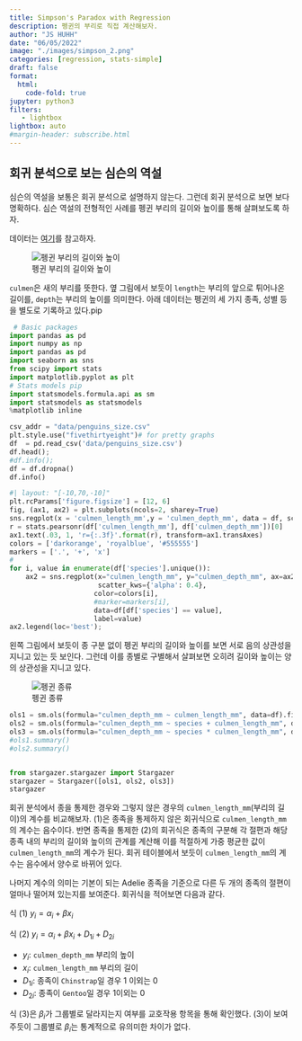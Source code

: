 ```yaml
---
title: Simpson's Paradox with Regression
description: 펭귄의 부리로 직접 계산해보자. 
author: "JS HUHH"
date: "06/05/2022"
image: "./images/simpson_2.png"
categories: [regression, stats-simple]
draft: false
format:
  html:
    code-fold: true
jupyter: python3
filters:
   - lightbox
lightbox: auto
#margin-header: subscribe.html
---
```


## 회귀 분석으로 보는 심슨의 역설 

심슨의 역설을 보통은 회귀 분석으로 설명하지 않는다. 그런데 회귀 분석으로 보면 보다 명확하다. 심슨 역설의 전형적인 사례를 펭귄 부리의 길이와 높이를 통해 살펴보도록 하자.

:::{ .column-margin }
데이터는 [여기](https://towardsdatascience.com/the-curious-case-of-simpsons-paradox-6f178548d7e8)를 참고하자.

![펭귄 부리의 길이와 높이](https://user-images.githubusercontent.com/39834789/86522451-84949f00-be38-11ea-9555-6409579f3b58.png){}
:::

 `culmen`은 새의 부리를 뜻한다. 옆 그림에서 보듯이 `length`는 부리의 앞으로 튀어나온 길이를, `depth`는 부리의 높이를 의미한다. 아래 데이터는 펭귄의 세 가지 종족, 성별 등을 별도로 기록하고 있다.pip 

```python
 # Basic packages
import pandas as pd 
import numpy as np
import pandas as pd
import seaborn as sns
from scipy import stats
import matplotlib.pyplot as plt
# Stats models pip 
import statsmodels.formula.api as sm
import statsmodels as statsmodels
%matplotlib inline

csv_addr = "data/penguins_size.csv"
plt.style.use("fivethirtyeight")# for pretty graphs
df  = pd.read_csv('data/penguins_size.csv')
df.head();
#df.info();
df = df.dropna()
df.info()
```

```python
#| layout: "[-10,70,-10]"
plt.rcParams['figure.figsize'] = [12, 6]
fig, (ax1, ax2) = plt.subplots(ncols=2, sharey=True)
sns.regplot(x = 'culmen_length_mm',y = 'culmen_depth_mm', data = df, scatter_kws={'alpha': 0.4}, ax=ax1)
r = stats.pearsonr(df['culmen_length_mm'], df['culmen_depth_mm'])[0]
ax1.text(.03, 1, 'r={:.3f}'.format(r), transform=ax1.transAxes)
colors = ['darkorange', 'royalblue', '#555555']
markers = ['.', '+', 'x']
#
for i, value in enumerate(df['species'].unique()):
    ax2 = sns.regplot(x="culmen_length_mm", y="culmen_depth_mm", ax=ax2,
                      scatter_kws={'alpha': 0.4},
                     color=colors[i],
                     #marker=markers[i],                      
                     data=df[df['species'] == value],
                     label=value)
ax2.legend(loc='best');
```

왼쪽 그림에서 보듯이 종 구분 없이 펭귄 부리의 길이와 높이를 보면 서로 음의 상관성을 지니고 있는 듯 보인다. 그런데 이를 종별로 구별해서 살펴보면 오히려 길이와 높이는 양의 상관성을 지니고 있다. 

:::{ .column-margin }
![펭귄 종류](https://user-images.githubusercontent.com/39834789/86522450-7f375480-be38-11ea-9437-9fd2a382aa7b.png){}
:::

```python
ols1 = sm.ols(formula="culmen_depth_mm ~ culmen_length_mm", data=df).fit(use_t=True)
ols2 = sm.ols(formula="culmen_depth_mm ~ species + culmen_length_mm", data=df).fit(use_t=True)
ols3 = sm.ols(formula="culmen_depth_mm ~ species * culmen_length_mm", data=df).fit(use_t=True)
#ols1.summary()
#ols2.summary()


from stargazer.stargazer import Stargazer
stargazer = Stargazer([ols1, ols2, ols3])
stargazer
```

회귀 분석에서 종을 통제한 경우와 그렇지 않은 경우의 `culmen_length_mm`(부리의 길이)의 계수를 비교해보자. (1)은 종족을 통제하지 않은 회귀식으로 `culmen_length_mm`의 계수는 음수이다. 반면 종족을 통제한 (2)의 회귀식은 종족의 구분해 각 절편과 해당 종족 내의 부리의 길이와 높이의 관계를 계산해 이를 적절하게 가중 평균한 값이 `culmen_length_mm`의 계수가 된다. 회귀 테이블에서 보듯이 `culmen_length_mm`의 계수는 음수에서 양수로 바뀌어 있다. 

:::{ .column-margin }
나머지 계수의 의미는 기본이 되는 Adelie 종족을 기준으로 다른 두 개의 종족의 절편이 얼마나 떨어져 있는지를 보여준다. 회귀식을 적어보면 다음과 같다. 

식 (1) $y_i = \alpha_i + \beta x_i$

식 (2) $y_i = \alpha_i + \beta x_i + D_{1i} + D_{2i}$

- $y_i$: `culmen_depth_mm` 부리의 높이 
- $x_i$: `culmen_length_mm` 부리의 길이
- $D_{1i}$: 종족이 `Chinstrap`일 경우 1 이외는 0 
- $D_{2i}$: 종족이 `Gentoo`일 경우 1이외는 0

식 (3)은 $\beta_i$가 그룹별로 달라지는지 여부를 교호작용 항목을 통해 확인했다. (3)이 보여주듯이 그룹별로 $\beta_i$는 통계적으로 유의미한 차이가 없다. 
:::